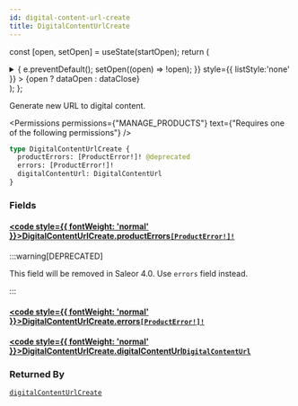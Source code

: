 ```yaml
---
id: digital-content-url-create
title: DigitalContentUrlCreate
---
```






const [open, setOpen] = useState(startOpen);
return (
<details {...(open ? { open: true } : {})} className="details" style={{ border:'none', boxShadow:'none', background:'var(--ifm-background-color)' }}>
<summary
onClick={(e) => {
e.preventDefault();
setOpen((open) => !open);
}}
style={{ listStyle:'none' }} >
{open ? dataOpen : dataClose}
</summary>
{open && children}
</details>
);
};

Generate new URL to digital content.


<Permissions permissions={"MANAGE_PRODUCTS"} text={"Requires one of the following permissions"} />


```graphql
type DigitalContentUrlCreate {
  productErrors: [ProductError!]! @deprecated
  errors: [ProductError!]!
  digitalContentUrl: DigitalContentUrl
}
```

### Fields

#### [<code style={{ fontWeight: 'normal' }}>DigitalContentUrlCreate.<b>productErrors</b></code>](#)<Bullet />[`[ProductError!]!`](../../../api-reference/products/objects/product-error.mdx) <Badge class="badge badge--deprecated badge--secondary" text="deprecated"/> <Badge class="badge badge--secondary" text="non-null"/> <Badge class="badge badge--secondary" text="object"/> <Badge class="badge badge--secondary" text="products"/>

:::warning[DEPRECATED]

This field will be removed in Saleor 4.0. Use `errors` field instead.

:::

#### [<code style={{ fontWeight: 'normal' }}>DigitalContentUrlCreate.<b>errors</b></code>](#)<Bullet />[`[ProductError!]!`](../../../api-reference/products/objects/product-error.mdx) <Badge class="badge badge--secondary" text="non-null"/> <Badge class="badge badge--secondary" text="object"/> <Badge class="badge badge--secondary" text="products"/>

#### [<code style={{ fontWeight: 'normal' }}>DigitalContentUrlCreate.<b>digitalContentUrl</b></code>](#)<Bullet />[`DigitalContentUrl`](../../../api-reference/products/objects/digital-content-url.mdx) <Badge class="badge badge--secondary" text="object"/> <Badge class="badge badge--secondary" text="products"/>

### Returned By

[`digitalContentUrlCreate`](../../../api-reference/products/mutations/digital-content-url-create.mdx) <Badge class="badge badge--secondary" text="mutation"/>

